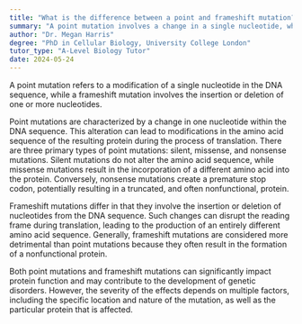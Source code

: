 ```yaml
---
title: "What is the difference between a point and frameshift mutation?"
summary: "A point mutation involves a change in a single nucleotide, while a frameshift mutation involves the insertion or deletion of nucleotides."
author: "Dr. Megan Harris"
degree: "PhD in Cellular Biology, University College London"
tutor_type: "A-Level Biology Tutor"
date: 2024-05-24
---
```


A point mutation refers to a modification of a single nucleotide in the DNA sequence, while a frameshift mutation involves the insertion or deletion of one or more nucleotides.

Point mutations are characterized by a change in one nucleotide within the DNA sequence. This alteration can lead to modifications in the amino acid sequence of the resulting protein during the process of translation. There are three primary types of point mutations: silent, missense, and nonsense mutations. Silent mutations do not alter the amino acid sequence, while missense mutations result in the incorporation of a different amino acid into the protein. Conversely, nonsense mutations create a premature stop codon, potentially resulting in a truncated, and often nonfunctional, protein.

Frameshift mutations differ in that they involve the insertion or deletion of nucleotides from the DNA sequence. Such changes can disrupt the reading frame during translation, leading to the production of an entirely different amino acid sequence. Generally, frameshift mutations are considered more detrimental than point mutations because they often result in the formation of a nonfunctional protein.

Both point mutations and frameshift mutations can significantly impact protein function and may contribute to the development of genetic disorders. However, the severity of the effects depends on multiple factors, including the specific location and nature of the mutation, as well as the particular protein that is affected.
    